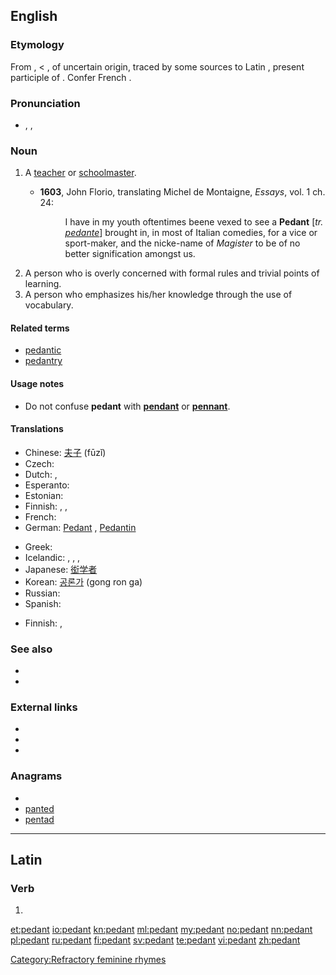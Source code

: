 {{also|pédant|Pedant}}
==English==

===Etymology===
From {{etyl|frm}} {{term|pedant|lang=frm}}, {{term|pedante|lang=frm}} < {{etyl|it}} {{term|lang=it|pedante||a teacher, schoolmaster, pedant}}, of uncertain origin, traced by some sources<!--Century 1911, Online Etymology Dictionary--> to Latin {{term|paedagogans}}, present participle of {{term|paedagogare||to teach}}. Confer French {{term|pédant}}.

===Pronunciation===
* {{enPR|pĕdʹənt}}, {{IPA|/ˈpɛdənt/}}, {{SAMPA|/"pEd@nt/}}

===Noun===
{{en-noun}}

# {{obsolete}} A [[teacher]] or [[schoolmaster]].
#* '''1603''', John Florio, translating Michel de Montaigne, ''Essays'', vol. 1 ch. 24:
#*: I have in my youth oftentimes beene vexed to see a '''Pedant''' [''tr. [[pedante]]''] brought in, in most of Italian comedies, for a vice or sport-maker, and the nicke-name of ''Magister'' to be of no better signification amongst us.
# A person who is overly concerned with formal rules and trivial points of learning.
# A person who emphasizes his/her knowledge through the use of vocabulary.

====Related terms====
* [[pedantic]]
* [[pedantry]]

====Usage notes====
* Do not confuse '''pedant''' with '''[[pendant]]''' or '''[[pennant]]'''.<!--no need to give the definitions here - that is what the links are for!-->

====Translations====
{{trans-top|person overly concerned with formal rules and trivial points of learning}}
* Chinese: [[夫子]] (fūzǐ)
* Czech: {{t-|cs|pedant|m}}
* Dutch: {{t|nl|wijsneus|m|f}},  {{t|nl|weetal|m|f}}
* Esperanto: {{t|eo|pedanto}}
* Estonian: {{t|et|pedant}}
* Finnish: {{t-|fi|saivartelija}}, {{t-|fi|viisastelija}}, {{t+|fi|pedantti}}
* French: {{t+|fr|pédant|m}}
* German: [[Pedant]] {{m}}, [[Pedantin]] {{f}}
{{trans-mid}}
* Greek: {{t+|el|σχολαστικός|m|sc=Grek}}
* Icelandic: {{t|is|uppfullur af lærdómshroka|m}}, {{t|is|uppfull af lærdómshroka|f}}, {{t|is|smámunasamur maður|m}}, {{t|is|smámunasöm kona|f}}
* Japanese: [[衒学者]]
* Korean: [[공론가]] (gong ron ga)
* Russian: {{t|ru|педант|tr=pedánt|sc=Cyrl}}
* Spanish: {{t+|es|pedante|m}}
{{trans-bottom}}

{{trans-top|person who emphasizes his/her knowledge through the use of vocabulary}}
* Finnish: {{t-|fi|viisastelija}}, {{t-|fi|saivartelija}}
{{trans-mid}}
{{trans-bottom}}

===See also===
* {{pedialite}}
* {{Wikisource1911Enc Citation|Pedant}}

===External links===
* {{R:Webster 1913}}
* {{R:Century 1911}}
* {{R:OneLook}}

===Anagrams===
* {{alphagram|adenpt}}
* [[panted#English|panted]]
* [[pentad#English|pentad]]

[[Category:Refractory feminine rhymes]]

----

==Latin==

===Verb===
{{la-verb-form|pedant}}

# {{conjugation of|pedo|pedō|3|p|pres|act|ind|lang=la}}

[[et:pedant]]
[[io:pedant]]
[[kn:pedant]]
[[ml:pedant]]
[[my:pedant]]
[[no:pedant]]
[[nn:pedant]]
[[pl:pedant]]
[[ru:pedant]]
[[fi:pedant]]
[[sv:pedant]]
[[te:pedant]]
[[vi:pedant]]
[[zh:pedant]]